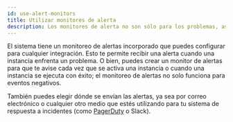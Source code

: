 ```yaml
---
id: use-alert-monitors
title: Utilizar monitores de alerta
description: Los monitores de alerta no son sólo para los problemas, asegúrate de que los utilizas para todo lo necesario.
---
```


El sistema tiene un monitoreo de alertas incorporado que puedes configurar para cualquier integración. Esto te permite recibir una alerta cuando una instancia enfrenta un problema. O bien, puedes crear un monitor de alertas para que te avise cada vez que se activa una instancia o cuando una instancia se ejecuta con éxito; el monitoreo de alertas no solo funciona para eventos negativos.

También puedes elegir dónde se envían las alertas, ya sea por correo electrónico o cualquier otro medio que estés utilizando para tu sistema de respuesta a incidentes (como [PagerDuty](/monitoring-and-alerting/#sending-incidents-to-pagerduty-with-alert-webhooks) o Slack).

